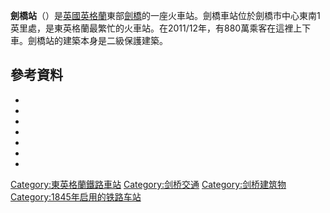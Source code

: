 {{Not|笕桥站|康桥站|劍橋荒原站}}
{{Infobox GB station
| symbol       = rail
| symbol2      = 
| image_name   = Cambridgefront.jpg
| caption      = 剑桥站入口
| manager      = [[大盎格利亞|大盎格利亞]]
| owner        =
| locale       = [[劍橋|劍橋]]
| borough      = [[劍橋|劍橋]]
| latitude     = 52.194
| longitude    = 0.138
<!-- | usage0203    =
| usage0304    =
| usage0405    = {{increase}} 6.060
| usage0506    = {{increase}} 6.137
| usage0607    = {{increase}} 6.522
| usage0708    = {{increase}} 6.998
| usage0809    = {{increase}} 7.572
| usage0910    = {{increase}} 7.660 -->
| usage1011    = {{increase}} 8.245
| int1011      = {{pad|1em}}{{increase}} 0.759
| usage1112    = {{increase}} 8.823
| int1112      = {{pad|1em}}{{decrease}} 0.732
| usage1213    = {{increase}} 9.168
| int1213      = {{pad|1em}}{{decrease}} 0.528
| usage1314    = {{increase}} 9.825
| int1314      = {{pad|1em}}{{decrease}} 0.503
| usage1415    = {{increase}} 10.420
| int1415      = {{pad|1em}}{{increase}} 0.558
| code         = CBG
| dft_category = B
| platforms    = 8
| start        = 1845
| gridref      = TL462572
}}

'''劍橋站'''（{{lang-en|Cambridge railway station}}）是[[英國|英國]][[英格蘭|英格蘭]]東部[[劍橋|劍橋]]的一座火車站。劍橋車站位於劍橋市中心東南1英里處，是東英格蘭最繁忙的火車站。在2011/12年，有880萬乘客在這裡上下車。劍橋站的建築本身是二級保護建築。
== 參考資料 ==
* {{cite book|last=Fellows|first=Reginald B.|title=London to Cambridge by Train 1845-1938|publisher=[[Oleander_Press|Oleander Press]]|place=[[Cambridge|Cambridge]]|year=1976|isbn=0-902675-65-6}}
* {{cite book|last=Fellows|first=Reginald B.|title=Railways to Cambridge, actual and proposed|publisher=[[Oleander_Press|Oleander Press]]|place=[[Cambridge|Cambridge]]|year=1976|isbn=0-902675-62-1}}
* {{cite book|last=Gordon|first=D. I.|title=A Regional History of the Railways of Great Britain|volume=V. The Eastern Counties|publisher=[[David_&_Charles|David & Charles]]|year=1977|isbn=0-7153-7431-1}}
* {{cite book|last=Spendlove|first=Richard|title=Cambridge and its Branch Lines|year=1978}}
* {{cite book|last1=Warren|first1=Alan|last2=Phillips|first2=Ralph|title=Cambridge Station: a tribute|publisher=[[British_Rail|British Rail]]|year=1987}}
* {{cite book|last=Bonavia|first=Michael R.|title=The Cambridge Line|publisher=[[Ian_Allan_Publishing|Ian Allan]]|year=1996|isbn=0-7110-2333-6}}
* {{cite journal|last=Skelsey|first=Geoffrey|title="Of great public advantage": aspects of Cambridge and its railways 1845–2005|journal=[[BackTrack_(magazine)|BackTrack]]|volume=19|pages=400–6,501–6,573–4|year=2005}}
[[Category:東英格蘭鐵路車站|Category:東英格蘭鐵路車站]]
[[Category:剑桥交通|Category:剑桥交通]]
[[Category:剑桥建筑物|Category:剑桥建筑物]]
[[Category:1845年启用的铁路车站|Category:1845年启用的铁路车站]]